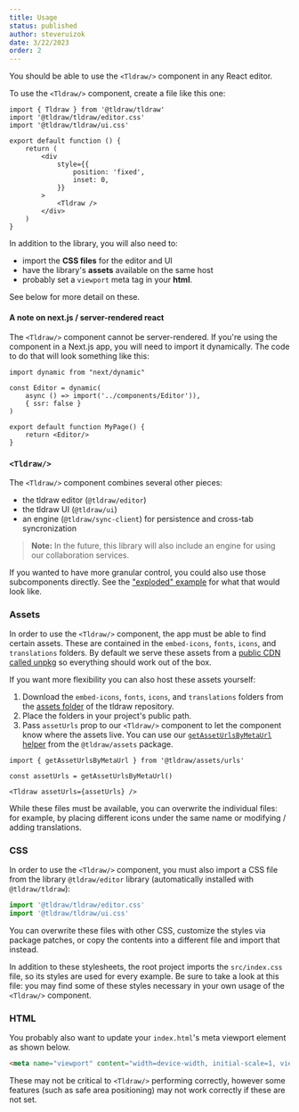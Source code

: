 ```yaml
---
title: Usage
status: published
author: steveruizok
date: 3/22/2023
order: 2
---
```


You should be able to use the `<Tldraw/>` component in any React editor.

To use the `<Tldraw/>` component, create a file like this one:

```tsx
import { Tldraw } from '@tldraw/tldraw'
import '@tldraw/tldraw/editor.css'
import '@tldraw/tldraw/ui.css'

export default function () {
	return (
		<div
			style={{
				position: 'fixed',
				inset: 0,
			}}
		>
			<Tldraw />
		</div>
	)
}
```

In addition to the library, you will also need to:

- import the **CSS files** for the editor and UI
- have the library's **assets** available on the same host
- probably set a `viewport` meta tag in your **html**.

See below for more detail on these.

#### A note on next.js / server-rendered react

The `<Tldraw/>` component cannot be server-rendered. If you're using the component in a Next.js app, you will need to import it dynamically. The code to do that will look something like this:

```tsx
import dynamic from "next/dynamic"

const Editor = dynamic(
	async () => import('../components/Editor')),
	{ ssr: false }
)

export default function MyPage() {
	return <Editor/>
}
```

### `<Tldraw/>`

The `<Tldraw/>` component combines several other pieces:

- the tldraw editor (`@tldraw/editor`)
- the tldraw UI (`@tldraw/ui`)
- an engine (`@tldraw/sync-client`) for persistence and cross-tab syncronization

> **Note:** In the future, this library will also include an engine for using our collaboration services.

If you wanted to have more granular control, you could also use those subcomponents directly. See the ["exploded" example](https://github.com/tldraw/tldraw/blob/main/apps/examples/src/5-exploded/ExplodedExample.tsx) for what that would look like.

### Assets

In order to use the `<Tldraw/>` component, the app must be able to find certain assets. These are contained in the `embed-icons`, `fonts`, `icons`, and `translations` folders. By default we serve these assets from a [public CDN called unpkg](https://unpkg.com/browse/@tldraw/assets@2.0.0-alpha.12/) so everything should work out of the box.

If you want more flexibility you can also host these assets yourself:
1. Download the `embed-icons`, `fonts`, `icons`, and `translations` folders from the [assets folder](https://github.com/tldraw/tldraw/tree/main/assets) of the tldraw repository.
2. Place the folders in your project's public path.
3. Pass `assetUrls` prop to our `<Tldraw/>` component to let the component know where the assets live. You can use our [`getAssetUrlsByMetaUrl` helper](https://github.com/tldraw/tldraw/blob/5d826c926d2b8eea633caccbe1049b9e1b4b9070/packages/assets/urls.js#L32) from the `@tldraw/assets` package.
```
import { getAssetUrlsByMetaUrl } from '@tldraw/assets/urls'

const assetUrls = getAssetUrlsByMetaUrl()

<Tldraw assetUrls={assetUrls} />
```

While these files must be available, you can overwrite the individual files: for example, by placing different icons under the same name or modifying / adding translations.

### CSS

In order to use the `<Tldraw/>` component, you must also import a CSS file from the library `@tldraw/editor` library (automatically installed with `@tldraw/tldraw`):

```ts
import '@tldraw/tldraw/editor.css'
import '@tldraw/tldraw/ui.css'
```

You can overwrite these files with other CSS, customize the styles via package patches, or copy the contents into a different file and import that instead.

In addition to these stylesheets, the root project imports the `src/index.css` file, so its styles are used for every example. Be sure to take a look at this file: you may find some of these styles necessary in your own usage of the `<Tldraw/>` component.

### HTML

You probably also want to update your `index.html`'s meta viewport element as shown below. 

```html
<meta name="viewport" content="width=device-width, initial-scale=1, viewport-fit=cover" />
```

These may not be critical to `<Tldraw/>` performing correctly, however some features (such as safe area positioning) may not work correctly if these are not set.